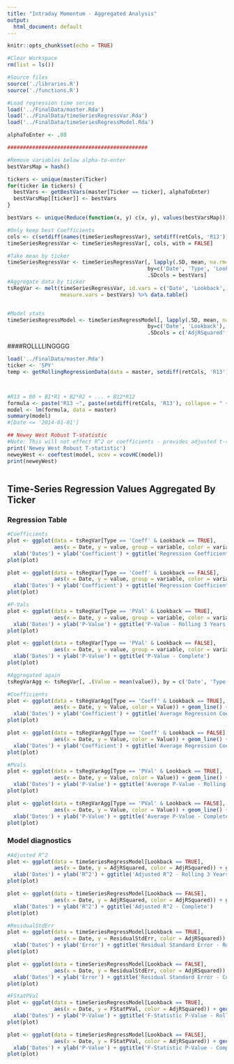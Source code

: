```yaml
---
title: "Intraday Momentum - Aggregated Analysis"
output:
  html_document: default
---
```

  
```r
knitr::opts_chunk$set(echo = TRUE)
```

```r
#Clear Workspace
rm(list = ls())
```

```r
#Source files
source('./libraries.R')
source('./functions.R')
```

```r
#Load regression time series
load('../FinalData/master.Rda')
load('../FinalData/timeSeriesRegressVar.Rda')
load('../FinalData/timeSeriesRegressModel.Rda')

alphaToEnter <- .08

#############################################

#Remove variables below alpha-to-enter
bestVarsMap = hash()

tickers <- unique(master$Ticker)
for(ticker in tickers) {
  bestVars <- getBestVars(master[Ticker == ticker], alphaToEnter)
  bestVarsMap[[ticker]] <- bestVars
}

bestVars <- unique(Reduce(function(x, y) c(x, y), values(bestVarsMap)))

#Only keep best Coefficients
cols <- c(setdiff(names(timeSeriesRegressVar), setdiff(retCols, 'R13')), bestVars)
timeSeriesRegressVar <- timeSeriesRegressVar[, cols, with = FALSE]

#Take mean by ticker
timeSeriesRegressVar <- timeSeriesRegressVar[, lapply(.SD, mean, na.rm=TRUE), 
                                             by=c('Date', 'Type', 'Lookback'), 
                                             .SDcols = bestVars]
#Aggregate data by ticker
tsRegVar <- melt(timeSeriesRegressVar, id.vars = c('Date', 'Lookback', 'Type'), 
                 measure.vars = bestVars) %>% data.table()


#Model stats
timeSeriesRegressModel <- timeSeriesRegressModel[, lapply(.SD, mean, na.rm=TRUE), 
                                             by=c('Date', 'Lookback'), 
                                             .SDcols = c('AdjRSquared', 'ResidualStdErr', 'FStatPVal')]

```


####ROLLLLINGGGG
```r
load('../FinalData/master.Rda')
ticker <- 'SPY'
temp <- getRollingRegressionData(data = master, setdiff(retCols, 'R13'), 'ALL')



#R13 = B0 + B1*R1 + B2*R2 + ... + B12*R12
formula <- paste("R13 ~", paste(setdiff(retCols, 'R13'), collapse = " + "))
model <- lm(formula, data = master)
summary(model)
#[Date <= '2014-01-01']

## Newey West Robust T-statistic
#Note: This will not effect R^2 or coefficients - provides adjusted t-statistic
print('Newey West Robust T-statistic')
neweyWest <- coeftest(model, vcov = vcovHC(model))
print(neweyWest)



```


## Time-Series Regression Values Aggregated By Ticker

### Regression Table
```r
#Coefficients
plot <- ggplot(data = tsRegVar[Type == 'Coeff' & Lookback == TRUE], 
               aes(x = Date, y = value, group = variable, color = variable)) + geom_line() + 
  xlab('Dates') + ylab('Coefficient') + ggtitle('Regression Coefficients - Rolling 3 Years')
plot(plot)

plot <- ggplot(data = tsRegVar[Type == 'Coeff' & Lookback == FALSE], 
               aes(x = Date, y = value, group = variable, color = variable)) + geom_line() + 
  xlab('Dates') + ylab('Coefficient') + ggtitle('Regression Coefficients - Complete')
plot(plot)

#P-Vals
plot <- ggplot(data = tsRegVar[Type == 'PVal' & Lookback == TRUE], 
               aes(x = Date, y = value, group = variable, color = variable)) + geom_line() + 
  xlab('Dates') + ylab('P-Value') + ggtitle('P-Value - Rolling 3 Years')
plot(plot)

plot <- ggplot(data = tsRegVar[Type == 'PVal' & Lookback == FALSE], 
               aes(x = Date, y = value, group = variable, color = variable)) + geom_line() + 
  xlab('Dates') + ylab('P-Value') + ggtitle('P-Value - Complete')
plot(plot)

#Aggregated again
tsRegVarAgg <- tsRegVar[, .(Value = mean(value)), by = c('Date', 'Type', 'Lookback')]

#Coefficients
plot <- ggplot(data = tsRegVarAgg[Type == 'Coeff' & Lookback == TRUE], 
               aes(x = Date, y = Value, color = Value)) + geom_line() + 
  xlab('Dates') + ylab('Coefficient') + ggtitle('Average Regression Coefficient - Rolling 3 Years')
plot(plot)

plot <- ggplot(data = tsRegVarAgg[Type == 'Coeff' & Lookback == FALSE], 
               aes(x = Date, y = Value, color = Value)) + geom_line() + 
  xlab('Dates') + ylab('Coefficient') + ggtitle('Average Regression Coefficient - Complete')
plot(plot)

#PVals
plot <- ggplot(data = tsRegVarAgg[Type == 'PVal' & Lookback == TRUE], 
               aes(x = Date, y = Value, color = Value)) + geom_line() + 
  xlab('Dates') + ylab('P-Value') + ggtitle('Average P-Value - Rolling 3 Years')
plot(plot)

plot <- ggplot(data = tsRegVarAgg[Type == 'PVal' & Lookback == FALSE], 
               aes(x = Date, y = Value, color = Value)) + geom_line() + 
  xlab('Dates') + ylab('P-Value') + ggtitle('Average P-Value - Complete')
plot(plot)
```

### Model diagnostics
```r
#Adjusted R^2
plot <- ggplot(data = timeSeriesRegressModel[Lookback == TRUE], 
               aes(x = Date, y = AdjRSquared, color = AdjRSquared)) + geom_line() + 
  xlab('Dates') + ylab('R^2') + ggtitle('Adjusted R^2 - Rolling 3 Years')
plot(plot)

plot <- ggplot(data = timeSeriesRegressModel[Lookback == FALSE], 
               aes(x = Date, y = AdjRSquared, color = AdjRSquared)) + geom_line() + 
  xlab('Dates') + ylab('R^2') + ggtitle('Adjusted R^2 - Complete')
plot(plot)

#ResidualStdErr
plot <- ggplot(data = timeSeriesRegressModel[Lookback == TRUE], 
               aes(x = Date, y = ResidualStdErr, color = AdjRSquared)) + geom_line() + 
  xlab('Dates') + ylab('Error') + ggtitle('Residual Standard Error - Rolling 3 Years')
plot(plot)

plot <- ggplot(data = timeSeriesRegressModel[Lookback == FALSE], 
               aes(x = Date, y = ResidualStdErr, color = AdjRSquared)) + geom_line() + 
  xlab('Dates') + ylab('Error') + ggtitle('Residual Standard Error - Complete')
plot(plot)

#FStatPVal
plot <- ggplot(data = timeSeriesRegressModel[Lookback == TRUE], 
               aes(x = Date, y = FStatPVal, color = AdjRSquared)) + geom_line() + 
  xlab('Dates') + ylab('P-Value') + ggtitle('F-Statistic P-Value - Rolling 3 Years')
plot(plot)

plot <- ggplot(data = timeSeriesRegressModel[Lookback == FALSE], 
               aes(x = Date, y = FStatPVal, color = AdjRSquared)) + geom_line() + 
  xlab('Dates') + ylab('P-Value') + ggtitle('F-Statistic P-Value - Complete')
plot(plot)
```


